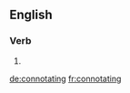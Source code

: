 ==English==

===Verb===
{{head|en|present participle}}

# {{present participle of|connotate|lang=en|nocat=1}}

[[de:connotating]]
[[fr:connotating]]